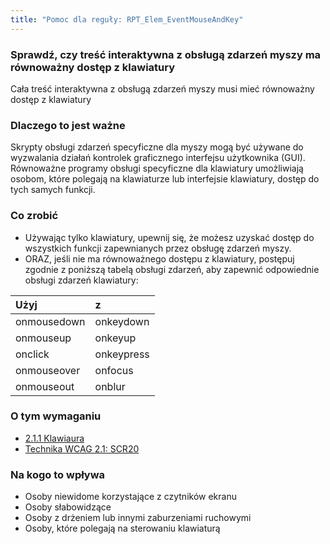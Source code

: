 ```yaml
---
title: "Pomoc dla reguły: RPT_Elem_EventMouseAndKey"
---
```


<div className="toolHelp">
<Row>
<Column colLg={16} colMd={8} colSm={4} className="toolHead">

### Sprawdź, czy treść interaktywna z obsługą zdarzeń myszy ma równoważny dostęp z klawiatury

<div id="locLevel"></div>

Cała treść interaktywna z obsługą zdarzeń myszy musi mieć równoważny dostęp z klawiatury

</Column>
</Row>
<Row>
<Column colLg={11} colMd={5} colSm={4} className="toolMain">

### Dlaczego to jest ważne

Skrypty obsługi zdarzeń specyficzne dla myszy mogą być używane do wyzwalania działań kontrolek graficznego interfejsu użytkownika (GUI). Równoważne programy obsługi specyficzne dla klawiatury umożliwiają osobom, które polegają na klawiaturze lub interfejsie klawiatury, dostęp do tych samych funkcji.


<div id="locSnippet"></div>

### Co zrobić

* Używając tylko klawiatury, upewnij się, że możesz uzyskać dostęp do wszystkich funkcji zapewnianych przez obsługę zdarzeń myszy.
* ORAZ, jeśli nie ma równoważnego dostępu z klawiatury, postępuj zgodnie z poniższą tabelą obsługi zdarzeń, aby zapewnić odpowiednie obsługi zdarzeń klawiatury:


| Użyj          | z          |
| :------------ | :------------ |
| onmousedown   | onkeydown     |
| onmouseup     | onkeyup       |
| onclick       | onkeypress    |
| onmouseover   | onfocus 		|
| onmouseout    | onblur        |

</Column>
<Column colLg={5} colMd={3} colSm={4} className="toolLeft">

### O tym wymaganiu

* [2.1.1 Klawiaura](https://wcag.lepszyweb.pl/#keyboard)
* [Technika WCAG 2.1: SCR20](https://www.w3.org/WAI/WCAG21/Techniques/client-side-script/SCR20)

### Na kogo to wpływa

* Osoby niewidome korzystające z czytników ekranu
* Osoby słabowidzące
* Osoby z drżeniem lub innymi zaburzeniami ruchowymi
* Osoby, które polegają na sterowaniu klawiaturą

</Column>
</Row>
</div>

